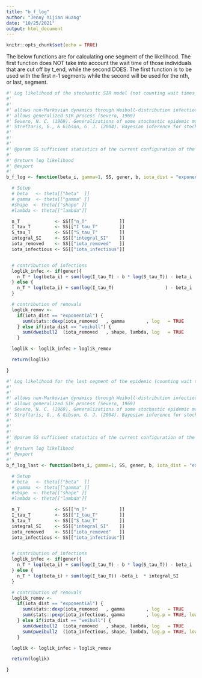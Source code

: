 ```yaml
---
title: "b_f_log"
author: "Jenny Yijian Huang"
date: "10/25/2021"
output: html_document
---
```


```r
knitr::opts_chunk$set(echo = TRUE)
```

The below functions are for calculating one segment of the likelihood. 
The first function does NOT take into account the wait time of those individuals that are cut off by t_end, while the second DOES. 
The first function is to be used with the first n-1 segments while the second will be used for the nth, or last, segment. 
```r
#' Log likelihood of the stochastic SIR model (not counting wait times that are cut off by t_end)
#'
#'
#' allows non-Markovian dynamics through Weibull-distribution infectious periods (Streftaris and Gibson, 2004)
#' allows generalized SIR process (Severo, 1969)
#' Severo, N. C. (1969). Generalizations of some stochastic epidemic models. Mathematical Biosciences, 4(3-4), 395-402.
#' Streftaris, G., & Gibson, G. J. (2004). Bayesian inference for stochastic epidemics in closed populations. Statistical Modelling, 4(1), 63-75.
#'
#'
#'
#' @param SS sufficient statistics of the current configuration of the latent data
#'
#' @return log likelihood
#' @export
#'   
b_f_log <- function(beta_i, gamma=1, SS, gener, b, iota_dist = "exponential") {

  # Setup
  # beta   <- theta[["beta"  ]]
  # gamma  <- theta[["gamma" ]]
  #shape  <- theta[["shape" ]]
  #lambda <- theta[["lambda"]]

  n_T             <- SS[["n_T"            ]]
  I_tau_T         <- SS[["I_tau_T"        ]]
  S_tau_T         <- SS[["S_tau_T"        ]]
  integral_SI     <- SS[["integral_SI"    ]]
  iota_removed    <- SS[["iota_removed"   ]]
  iota_infectious <- SS[["iota_infectious"]]


  # contribution of infections
  loglik_infec <- if(gener){
    n_T * log(beta_i) + sum(log(I_tau_T) - b * log(S_tau_T)) - beta_i  * integral_SI
  } else {
    n_T * log(beta_i) + sum(log(I_tau_T)                   ) - beta_i  * integral_SI
  }

  # contribution of removals
  loglik_remov <-
    if(iota_dist == "exponential") {
      sum(stats::dexp(iota_removed   , gamma        , log   = TRUE                    )) # removals before t_end (observed)
    } else if(iota_dist == "weibull") {
      sum(dweibull2  (iota_removed   , shape, lambda, log   = TRUE                    ))
    }

  loglik <- loglik_infec + loglik_remov

  return(loglik)

}
```

```r
#' Log likelihood for the last segment of the epidemic (counting wait times that are cut off by t_end)
#'
#'
#' allows non-Markovian dynamics through Weibull-distribution infectious periods (Streftaris and Gibson, 2004)
#' allows generalized SIR process (Severo, 1969)
#' Severo, N. C. (1969). Generalizations of some stochastic epidemic models. Mathematical Biosciences, 4(3-4), 395-402.
#' Streftaris, G., & Gibson, G. J. (2004). Bayesian inference for stochastic epidemics in closed populations. Statistical Modelling, 4(1), 63-75.
#'
#'
#'
#' @param SS sufficient statistics of the current configuration of the latent data
#'
#' @return log likelihood
#' @export
#'   
b_f_log_last <- function(beta_i, gamma=1, SS, gener, b, iota_dist = "exponential") {

  # Setup
  # beta   <- theta[["beta"  ]]
  # gamma  <- theta[["gamma" ]]
  #shape  <- theta[["shape" ]]
  #lambda <- theta[["lambda"]]

  n_T             <- SS[["n_T"            ]]
  I_tau_T         <- SS[["I_tau_T"        ]]
  S_tau_T         <- SS[["S_tau_T"        ]]
  integral_SI     <- SS[["integral_SI"    ]]
  iota_removed    <- SS[["iota_removed"   ]]
  iota_infectious <- SS[["iota_infectious"]]


  # contribution of infections
  loglik_infec <- if(gener){
    n_T * log(beta_i) + sum(log(I_tau_T) - b * log(S_tau_T)) - beta_i  * integral_SI
  } else {
    n_T * log(beta_i) + sum(log(I_tau_T)) -beta_i  * integral_SI
  }

  # contribution of removals
  loglik_remov <-
    if(iota_dist == "exponential") {
      sum(stats::dexp(iota_removed   , gamma        , log   = TRUE                    )) + # removals before t_end (observed)
      sum(stats::pexp(iota_infectious, gamma        , log.p = TRUE, lower.tail = FALSE))   # removals after  t_end (not observed)
    } else if(iota_dist == "weibull") {
      sum(dweibull2  (iota_removed   , shape, lambda, log   = TRUE                    )) +
      sum(pweibull2  (iota_infectious, shape, lambda, log.p = TRUE, lower.tail = FALSE))
    }

  loglik <- loglik_infec + loglik_remov

  return(loglik)

}
```




